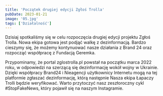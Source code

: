 ```yaml
---
title: 'Początek drugiej edycji Zgłoś Trolla'
pubDate: 2023-01-21
image: '05.jpg'
tags: ['Działalność']
---
```


Dzisiaj spotkaliśmy się w celu rozpoczęcia drugiej edycji projektu Zgłoś Trolla. Nowa ekipa gotowa jest podjąć walkę z dezinformacją. Bardzo cieszymy się, że możemy kontynuować nasze działania z Brand 24 oraz rozpocząć współpracę z Fundacją Geremka.

Przypominamy, że portal zglostrolla.pl powstał na początku marca 2022 roku, w odpowiedzi na szerzącą się dezinformację wokół wojny w Ukrainie. Dzięki współpracy Brand24 i Nieagencji użytkownicy Internetu mogą na tej platformie zgłaszać dezinformację, którą następnie Nasza ekipa Łapaczy Trolli będzie weryfikować. Warto przytoczyć nasz zeszłoroczny cykl #StopFakeNews, który pojawił się na naszym Instagramie.